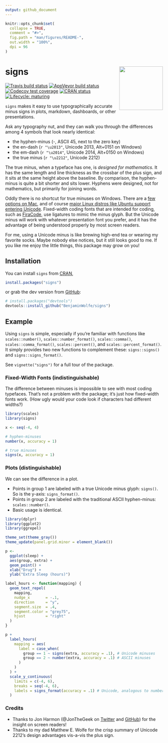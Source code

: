 ```yaml
---
output: github_document
---
```


<!-- README.md is generated from README.Rmd. Please edit that file -->

```r
knitr::opts_chunk$set(
  collapse = TRUE,
  comment = "#>",
  fig.path = "man/figures/README-",
  out.width = "100%",
  dpi = 96
)
```

# signs <a href='https://benjaminwolfe.github.io/signs/'><img src='man/figures/logo.svg' align="right" height="139" /></a>

<!-- badges: start -->
[![Travis build status](https://travis-ci.org/BenjaminWolfe/signs.svg?branch=master)](https://travis-ci.org/BenjaminWolfe/signs)
[![AppVeyor build status](https://ci.appveyor.com/api/projects/status/github/BenjaminWolfe/signs?branch=master&svg=true)](https://ci.appveyor.com/project/BenjaminWolfe/signs)
[![Codecov test coverage](https://codecov.io/gh/BenjaminWolfe/signs/branch/master/graph/badge.svg)](https://codecov.io/gh/BenjaminWolfe/signs?branch=master)
[![CRAN status](https://www.r-pkg.org/badges/version/signs)](https://CRAN.R-project.org/package=signs)
[![Lifecycle: maturing](https://img.shields.io/badge/lifecycle-maturing-blue.svg)](https://www.tidyverse.org/lifecycle/#maturing)
<!-- badges: end -->

`signs` makes it easy to use typographically accurate minus signs
in plots, markdown, dashboards, or other presentations.

Ask any typography nut, and they can walk you through the differences
among 4 symbols that look nearly identical:

* the hyphen-minus (-, ASCII 45, next to the zero key)
* the en-dash (`r "\u2013"`, Unicode 2013, Alt+0151 on Windows)
* the em-dash (`r "\u2014"`, Unicode 2014, Alt+0150 on Windows)
* the true minus (`r "\u2212"`, Unicode 2212)

The true minus, when a typeface has one, is _designed for mathematics_.
It has the same length and line thickness as the crossbar of the plus sign,
and it sits at the same height above the baseline.
By comparison, the hyphen-minus is quite a bit shorter and sits lower.
Hyphens were designed, not for mathematics, but primarily for joining words.

Oddly there is no shortcut for true minuses on Windows.
There are a [few options on Mac][1],
and of course [major Linux distros like Ubuntu support entering Unicode][2].
Fixed-width coding fonts that are intended for coding, such as [FiraCode][3],
use ligatures to mimic the minus glyph.
But the Unicode minus will work with whatever presentation font you prefer,
and it has the advantage of being understood properly by most screen readers.

For me, using a Unicode minus is like brewing high-end tea
or wearing my favorite socks.
Maybe nobody else notices, but it still looks good to me.
If you like me enjoy the little things,
this package may grow on you!

## Installation

You can install `signs` from [CRAN][4],

``` r
install.packages("signs")
```

or grab the dev version from [GitHub][5]:

``` r
# install.packages("devtools")
devtools::install_github("BenjaminWolfe/signs")
```

## Example

Using `signs` is simple, especially if you're familiar with functions like
`scales::number()`, `scales::number_format()`,
`scales::comma()`, `scales::comma_format()`,
`scales::percent()`, and `scales::percent_format()`.
It simply provides two new functions to complement these:
`signs::signs()` and `signs::signs_format()`.

See `vignette("signs")` for a full tour of the package.

### Fixed-Width Fonts (indistinguishable)

The difference between minuses is impossible to see with most coding typefaces.
That's not a problem with the package; it's just how fixed-width fonts work.
(How ugly would your code look if characters had different widths?)

```r
library(scales)
library(signs)

x <- seq(-4, 4)

# hyphen-minuses
number(x, accuracy = 1)

# true minuses
signs(x, accuracy = 1)
```

### Plots (distinguishable)

We can see the difference in a plot.

* Points in group 1 are labeled
  with a true Unicode minus glyph: `signs()`.
  So is the y-axis: `signs_format()`.
* Points in group 2 are labeled
  with the traditional ASCII hyphen-minus: `scales::number()`.
* Basic usage is identical.

```r
library(dplyr)
library(ggplot2)
library(ggrepel)

theme_set(theme_gray())
theme_update(panel.grid.minor = element_blank())

p <- 
  ggplot(sleep) +
  aes(group, extra) +
  geom_point() +
  xlab("Drug") +
  ylab("Extra Sleep (hours)")

label_hours <- function(mapping) {
  geom_text_repel(
    mapping,
    nudge_x       = -.1,
    direction     = "y",
    segment.size  = .4,
    segment.color = "grey75",
    hjust         = "right"
  )
}

p +
  label_hours(
    mapping = aes(
      label = case_when(
        group == 1 ~ signs(extra, accuracy = .1), # Unicode minuses
        group == 2 ~ number(extra, accuracy = .1) # ASCII minuses
      )
    )
  ) +
  scale_y_continuous(
    limits = c(-4, 6),
    breaks = seq(-4, 6),
    labels = signs_format(accuracy = .1) # Unicode, analogous to number_format() 
  )
```

### Credits

* Thanks to Jon Harmon (@JonTheGeek on [Twitter][6] and [GitHub][7])
  for the insight on screen readers!
* Thanks to my dad Matthew E. Wolfe for the crisp summary
  of Unicode 2212's design advantages vis-a-vis the plus sign.

[1]: https://apple.stackexchange.com/q/39448/359228
[2]: https://askubuntu.com/a/31283
[3]: https://github.com/tonsky/FiraCode
[4]: https://cran.r-project.org/package=signs
[5]: https://github.com/BenjaminWolfe/signs
[6]: https://twitter.com/JonTheGeek
[7]: https://github.com/jonthegeek
